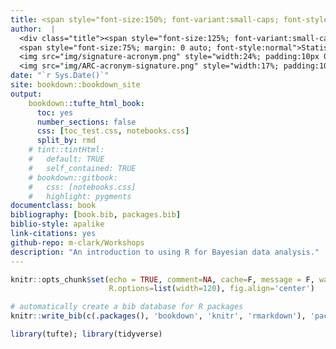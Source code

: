 ```yaml
--- 
title: <span style="font-size:150%; font-variant:small-caps; font-style:italic; ">Become a Bayesian with R & Stan</span>
author:  |
  <div class="title"><span style="font-size:125%; font-variant:small-caps; font-style:normal">Michael Clark</span><br>
  <span style="font-size:75%; margin: 0 auto; font-style:normal">Statistician Lead</span> <br>
  <img src="img/signature-acronym.png" style="width:24%; padding:10px 0;"> <br>
  <img src="img/ARC-acronym-signature.png" style="width:17%; padding:10px 0;"> </div>
date: "`r Sys.Date()`"
site: bookdown::bookdown_site
output: 
    bookdown::tufte_html_book: 
      toc: yes
      number_sections: false
      css: [toc_test.css, notebooks.css]
      split_by: rmd
    # tint::tintHtml:
    #   default: TRUE
    #   self_contained: TRUE
    # bookdown::gitbook:
    #   css: [notebooks.css]
    #   highlight: pygments
documentclass: book
bibliography: [book.bib, packages.bib]
biblio-style: apalike
link-citations: yes
github-repo: m-clark/Workshops
description: "An introduction to using R for Bayesian data analysis."
---
```


```r
knitr::opts_chunk$set(echo = TRUE, comment=NA, cache=F, message = F, warning=F, 
                      R.options=list(width=120), fig.align='center')

# automatically create a bib database for R packages
knitr::write_bib(c(.packages(), 'bookdown', 'knitr', 'rmarkdown'), 'packages.bib')
```

```r
library(tufte); library(tidyverse)
```


#  <span style="color:transparent">Home</span>
